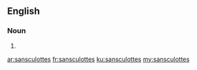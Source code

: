 {{also|sans-culottes}}
==English==

===Noun===
{{head|en|noun plural form}}

# {{plural of|sansculotte|lang=en}}

[[ar:sansculottes]]
[[fr:sansculottes]]
[[ku:sansculottes]]
[[my:sansculottes]]